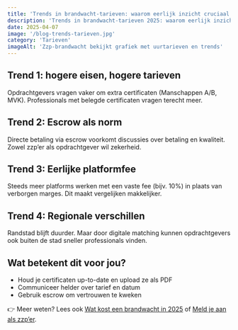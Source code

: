 ```yaml
---
title: 'Trends in brandwacht-tarieven: waarom eerlijk inzicht cruciaal wordt'
description: 'Trends in brandwacht-tarieven 2025: waarom eerlijk inzicht, escrow en goede certificaten cruciaal zijn voor opdrachtgevers en zzp’ers.'
date: 2025-04-07
image: '/blog-trends-tarieven.jpg'
category: 'Tarieven'
imageAlt: 'Zzp-brandwacht bekijkt grafiek met uurtarieven en trends'
---
```


## Trend 1: hogere eisen, hogere tarieven

Opdrachtgevers vragen vaker om extra certificaten (Manschappen A/B, MVK). Professionals met belegde certificaten vragen terecht meer.

## Trend 2: Escrow als norm

Directe betaling via escrow voorkomt discussies over betaling en kwaliteit. Zowel zzp’er als opdrachtgever wil zekerheid.

## Trend 3: Eerlijke platformfee

Steeds meer platforms werken met een vaste fee (bijv. 10%) in plaats van verborgen marges. Dit maakt vergelijken makkelijker.

## Trend 4: Regionale verschillen

Randstad blijft duurder. Maar door digitale matching kunnen opdrachtgevers ook buiten de stad sneller professionals vinden.

## Wat betekent dit voor jou?

- Houd je certificaten up-to-date en upload ze als PDF
- Communiceer helder over tarief en datum
- Gebruik escrow om vertrouwen te kweken

👉 Meer weten? Lees ook [Wat kost een brandwacht in 2025](https://www.probrandwacht.nl/blog/wat-kost-een-brandwacht-in-2025) of [Meld je aan als zzp’er](https://forms.gle/nKrkzY5c145LM5y87).
